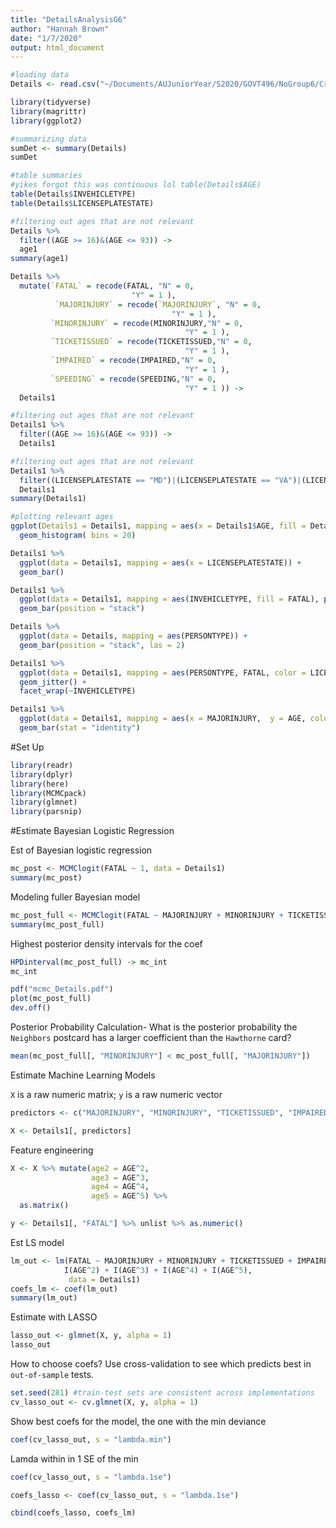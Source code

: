 ```yaml
---
title: "DetailsAnalysisG6"
author: "Hannah Brown"
date: "1/7/2020"
output: html_document
---
```


```r
#loading data
Details <- read.csv("~/Documents/AUJuniorYear/S2020/GOVT496/NoGroup6/Crash_Details_Table.csv")
```

```r
library(tidyverse)
library(magrittr)
library(ggplot2)
```


```r
#summarizing data
sumDet <- summary(Details)
sumDet
```

```r
#table summaries
#yikes forgot this was continuous lol table(Details$AGE)
table(Details$INVEHICLETYPE)
table(Details$LICENSEPLATESTATE)
```

```r
#filtering out ages that are not relevant
Details %>% 
  filter((AGE >= 16)&(AGE <= 93)) ->
  age1
summary(age1)
```

```r
Details %>% 
  mutate(`FATAL` = recode(FATAL, "N" = 0, 
                           "Y" = 1 ),
          `MAJORINJURY` = recode(`MAJORINJURY`, "N" = 0, 
                                    "Y" = 1 ),
         `MINORINJURY` = recode(MINORINJURY,"N" = 0, 
                                       "Y" = 1 ),
         `TICKETISSUED` = recode(TICKETISSUED,"N" = 0, 
                                       "Y" = 1 ),
         `IMPAIRED` = recode(IMPAIRED,"N" = 0, 
                                       "Y" = 1 ),
         `SPEEDING` = recode(SPEEDING,"N" = 0, 
                                       "Y" = 1 )) ->
  Details1
```

```r
#filtering out ages that are not relevant
Details1 %>% 
  filter((AGE >= 16)&(AGE <= 93)) ->
  Details1
```

```r
#filtering out ages that are not relevant
Details1 %>% 
  filter((LICENSEPLATESTATE == "MD")|(LICENSEPLATESTATE == "VA")|(LICENSEPLATESTATE == "DC")) ->
  Details1
summary(Details1)
```

```r
#plotting relevant ages
ggplot(Details1 = Details1, mapping = aes(x = Details1$AGE, fill = Details1$LICENSEPLATESTATE)) +
  geom_histogram( bins = 20)
```

```r
Details1 %>% 
  ggplot(data = Details1, mapping = aes(x = LICENSEPLATESTATE)) +
  geom_bar()
```

```r
Details1 %>% 
  ggplot(data = Details1, mapping = aes(INVEHICLETYPE, fill = FATAL), par(las = 2)) +
  geom_bar(position = "stack")
```

```r
Details %>% 
  ggplot(data = Details, mapping = aes(PERSONTYPE)) +
  geom_bar(position = "stack", las = 2)
```


```r
Details1 %>% 
  ggplot(data = Details1, mapping = aes(PERSONTYPE, FATAL, color = LICENSEPLATESTATE)) +
  geom_jitter() +
  facet_wrap(~INVEHICLETYPE)
```


```r
Details1 %>% 
  ggplot(data = Details1, mapping = aes(x = MAJORINJURY,  y = AGE, color = IMPAIRED)) +
  geom_bar(stat = "identity")
```



#Set Up
```r
library(readr)
library(dplyr)
library(here)
library(MCMCpack)
library(glmnet)
library(parsnip)
```

#Estimate Bayesian Logistic Regression

Est of Bayesian logistic regression
```r
mc_post <- MCMClogit(FATAL ~ 1, data = Details1)
summary(mc_post)
```

Modeling fuller Bayesian model
```r
mc_post_full <- MCMClogit(FATAL ~ MAJORINJURY + MINORINJURY + TICKETISSUED + IMPAIRED + SPEEDING + AGE, data = Details1, burnin = 500, mcmc = 2000, thin = 2)
summary(mc_post_full)
```

Highest posterior density intervals for the coef
```r
HPDinterval(mc_post_full) -> mc_int
mc_int
```

```r
pdf("mcmc_Details.pdf")
plot(mc_post_full)
dev.off()
```

Posterior Probability Calculation- What is the posterior probability the `Neighbors` postcard has a larger coefficient than the `Hawthorne` card?
```r
mean(mc_post_full[, "MINORINJURY"] < mc_post_full[, "MAJORINJURY"])
```

Estimate Machine Learning Models

`X` is a raw numeric matrix; `y` is a raw numeric vector
```r
predictors <- c("MAJORINJURY", "MINORINJURY", "TICKETISSUED", "IMPAIRED", "SPEEDING", "AGE")

X <- Details1[, predictors]
```

Feature engineering
```r
X <- X %>% mutate(age2 = AGE^2,
                  age3 = AGE^3,
                  age4 = AGE^4,
                  age5 = AGE^5) %>%
  as.matrix()

y <- Details1[, "FATAL"] %>% unlist %>% as.numeric()
```

Est LS model
```r
lm_out <- lm(FATAL ~ MAJORINJURY + MINORINJURY + TICKETISSUED + IMPAIRED + SPEEDING + AGE + 
            I(AGE^2) + I(AGE^3) + I(AGE^4) + I(AGE^5),
             data = Details1)
coefs_lm <- coef(lm_out)
summary(lm_out)
```

Estimate with LASSO
```r
lasso_out <- glmnet(X, y, alpha = 1)
lasso_out
```

How to choose coefs? Use cross-validation to see which predicts best in `out-of-sample` tests. 
```r
set.seed(281) #train-test sets are consistent across implementations
cv_lasso_out <- cv.glmnet(X, y, alpha = 1)
```

Show best coefs for the model, the one with the min deviance
```r
coef(cv_lasso_out, s = "lambda.min")
```

Lamda within in 1 SE of the min
```r
coef(cv_lasso_out, s = "lambda.1se")
```

```r
coefs_lasso <- coef(cv_lasso_out, s = "lambda.1se")
```

```r
cbind(coefs_lasso, coefs_lm)
```



